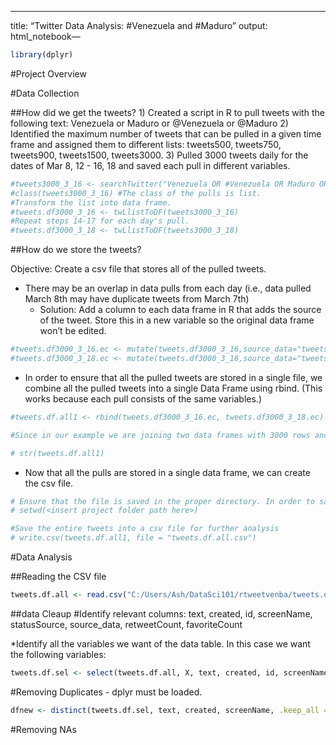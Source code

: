 ---
title: "Twitter Data Analysis: #Venezuela and #Maduro"
output: html_notebook---

```r
library(dplyr)
```

#Project Overview

#Data Collection

##How did we get the tweets?
1) Created a script in R to pull tweets with the following text: Venezuela or Maduro or @Venezuela or @Maduro
2) Identified the maximum number of tweets that can be pulled in a given time frame and assigned them to different lists: tweets500, tweets750, tweets900, tweets1500, tweets3000.
3) Pulled 3000 tweets daily for the dates of Mar 8, 12 - 16, 18 and saved each pull in different variables.

```r
#tweets3000_3_16 <- searchTwitter("Venezuela OR #Venezuela OR Maduro OR #Maduro", n = 3000, lang = c("es","en"), retryOnRateLimit = 120 )
#class(tweets3000_3_16) #The class of the pulls is list.
#Transform the list into data frame.
#tweets.df3000_3_16 <- twLlistToDF(tweets3000_3_16)
#Repeat steps 14-17 for each day's pull.
#tweets.df3000_3_18 <- twLlistToDF(tweets3000_3_18)
```


##How do we store the tweets?

Objective: Create a csv file that stores all of the pulled tweets. 

* There may be an overlap in data pulls from each day (i.e., data pulled March 8th may have duplicate tweets from March 7th) 
  + Solution: Add a column to each data frame in R that adds the source of the tweet. Store this in a new variable so the original data frame won't be edited.

```r
#tweets.df3000_3_16.ec <- mutate(tweets.df3000_3_16,source_data="tweets.df3000_3_16")
#tweets.df3000_3_18.ec <- mutate(tweets.df3000_3_18,source_data="tweets.df3000_3_18")
```

* In order to ensure that all the pulled tweets are stored in a single file, we combine all the pulled tweets into a single Data Frame using rbind. (This works because each pull consists of the same variables.)

```r
#tweets.df.all1 <- rbind(tweets.df3000_3_16.ec, tweets.df3000_3_18.ec)

#Since in our example we are joining two data frames with 3000 rows and 17 columns each, we would expect the combined data frame to have 6000 rows and 17 columns (confirmed by running the function below)

# str(tweets.df.all1)
```


* Now that all the pulls are stored in a single data frame, we can create the csv file.

```r
# Ensure that the file is saved in the proper directory. In order to save the file in the same working directory, we need to set the working directory to the project folder. 
# setwd(<insert project folder path here>)

#Save the entire tweets into a csv file for further analysis
# write.csv(tweets.df.all1, file = "tweets.df.all.csv")
```


#Data Analysis

##Reading the CSV file 

```r
tweets.df.all <- read.csv("C:/Users/Ash/DataSci101/rtweetvenba/tweets.df.all.csv", header = TRUE, sep = ",", stringsAsFactors=FALSE) 
```
##data Cleaup
#Identify relevant columns: text, created, id, screenName, statusSource, source_data, retweetCount, favoriteCount


*Identify all the variables we want of the data table. In this case we want the following variables: 
```r
tweets.df.sel <- select(tweets.df.all, X, text, created, id, screenName, statusSource, source_data, retweetCount, favoriteCount)
```

#Removing Duplicates - dplyr must be loaded.

```r
dfnew <- distinct(tweets.df.sel, text, created, screenName, .keep_all = TRUE)

```

#Removing NAs

